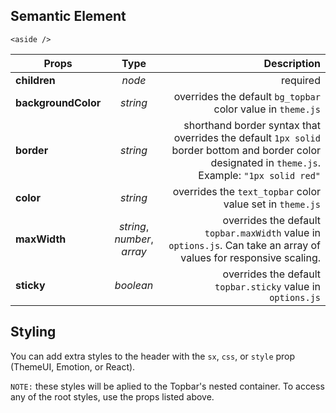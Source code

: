 
<Title type="topbar" title="Topbar">
  <Styled.p>
    The Topbar is a status bar that sits above the header. You can use this to
    display things like announcements, social media accounts, promotions, recent
    blog posts, etc.
  </Styled.p>
</Title>

## Semantic Element

`<aside />`

| Props               |            Type             |                                                                                                                                        Description |
| ------------------- | :-------------------------: | -------------------------------------------------------------------------------------------------------------------------------------------------: |
| **children**        |           _node_            |                                                                                                                                           required |
| **backgroundColor** |          _string_           |                                                                                        overrides the default `bg_topbar` color value in `theme.js` |
| **border**          |          _string_           | shorthand border syntax that overrides the default `1px solid` border bottom and border color designated in `theme.js`. Example: `"1px solid red"` |
| **color**           |          _string_           |                                                                                          overrides the `text_topbar` color value set in `theme.js` |
| **maxWidth**        | _string_, _number_, _array_ |                                 overrides the default `topbar.maxWidth` value in `options.js`. Can take an array of values for responsive scaling. |
| **sticky**          |          _boolean_          |                                                                                        overrides the default `topbar.sticky` value in `options.js` |

## Styling

You can add extra styles to the header with the `sx`, `css`, or `style` prop (ThemeUI, Emotion, or React).

`NOTE:` these styles will be aplied to the Topbar's nested container. To access any of the root styles, use the props listed above.

<PageLink path="/components/header" label="Header" />
